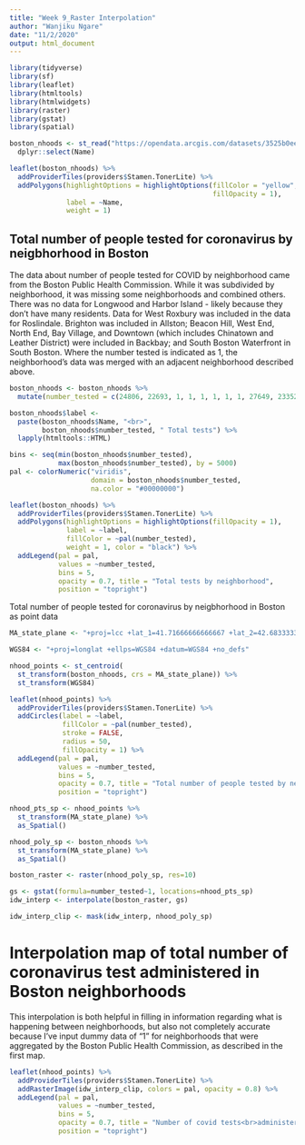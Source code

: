 ```yaml
---
title: "Week 9_Raster Interpolation"
author: "Wanjiku Ngare"
date: "11/2/2020"
output: html_document
---
```


```r
library(tidyverse)
library(sf)
library(leaflet)
library(htmltools)
library(htmlwidgets)
library(raster)
library(gstat)
library(spatial)
```

```r
boston_nhoods <- st_read("https://opendata.arcgis.com/datasets/3525b0ee6e6b427f9aab5d0a1d0a1a28_0.geojson", quiet = TRUE) %>%
  dplyr::select(Name)

leaflet(boston_nhoods) %>%
  addProviderTiles(providers$Stamen.TonerLite) %>%
  addPolygons(highlightOptions = highlightOptions(fillColor = "yellow", 
                                                  fillOpacity = 1),
              label = ~Name, 
              weight = 1) 

```

## Total number of people tested for coronavirus by neigbhorhood in Boston

The data about number of people tested for COVID by neighborhood came from the Boston Public Health Commission. While it was subdivided by neighborhood, it was missing some neighborhoods and combined others. There was no data for Longwood and Harbor Island - likely because they don't have many residents. Data for West Roxbury was included in the data for Roslindale. Brighton was included in Allston; Beacon Hill, West End, North End, Bay Village, and Downtown (which includes Chinatown and Leather District) were included in Backbay; and South Boston Waterfront in South Boston. Where the number tested is indicated as 1, the neighborhood's data was merged with an adjacent neighborhood described above. 

```r
boston_nhoods <- boston_nhoods %>%
  mutate(number_tested = c(24806, 22693, 1, 1, 1, 1, 1, 1, 27649, 23352, 31671, 23354, 8492, 1, 1, 1, 48991, 1, 1, 14681, 9933, 57347, 1, 20109, 37121, 1))

boston_nhoods$label <- 
  paste(boston_nhoods$Name, "<br>", 
        boston_nhoods$number_tested, " Total tests") %>% 
  lapply(htmltools::HTML)

bins <- seq(min(boston_nhoods$number_tested),
            max(boston_nhoods$number_tested), by = 5000)
pal <- colorNumeric("viridis", 
                    domain = boston_nhoods$number_tested,
                    na.color = "#00000000")

leaflet(boston_nhoods) %>%
  addProviderTiles(providers$Stamen.TonerLite) %>%
  addPolygons(highlightOptions = highlightOptions(fillOpacity = 1),
              label = ~label,
              fillColor = ~pal(number_tested),
              weight = 1, color = "black") %>% 
  addLegend(pal = pal, 
            values = ~number_tested,
            bins = 5,
            opacity = 0.7, title = "Total tests by neighborhood",
            position = "topright")

```

Total number of people tested for coronavirus by neigbhorhood in Boston as point data

```r
MA_state_plane <- "+proj=lcc +lat_1=41.71666666666667 +lat_2=42.68333333333333 +lat_0=41 +lon_0=-71.5 +x_0=200000 +y_0=750000 +ellps=GRS80 +units=m +no_defs "

WGS84 <- "+proj=longlat +ellps=WGS84 +datum=WGS84 +no_defs"

nhood_points <- st_centroid(
  st_transform(boston_nhoods, crs = MA_state_plane)) %>%
  st_transform(WGS84)

leaflet(nhood_points) %>%
  addProviderTiles(providers$Stamen.TonerLite) %>%
  addCircles(label = ~label,
             fillColor = ~pal(number_tested),
             stroke = FALSE, 
             radius = 50, 
             fillOpacity = 1) %>% 
  addLegend(pal = pal, 
            values = ~number_tested,
            bins = 5,
            opacity = 0.7, title = "Total number of people tested by neighborhood",
            position = "topright")
```


```r
nhood_pts_sp <- nhood_points %>%
  st_transform(MA_state_plane) %>%
  as_Spatial()

nhood_poly_sp <- boston_nhoods %>%
  st_transform(MA_state_plane) %>%
  as_Spatial()
```

```r
boston_raster <- raster(nhood_poly_sp, res=10)
```

```r
gs <- gstat(formula=number_tested~1, locations=nhood_pts_sp)
idw_interp <- interpolate(boston_raster, gs)

idw_interp_clip <- mask(idw_interp, nhood_poly_sp)
```

# Interpolation map of total number of coronavirus test administered in Boston neighborhoods

This interpolation is both helpful in filling in information regarding what is happening between neighborhoods, but also not completely accurate because I've input dummy data of "1" for neighborhoods that were aggregated by the Boston Public Health Commission, as described in the first map. 
```r
leaflet(nhood_points) %>%
  addProviderTiles(providers$Stamen.TonerLite) %>%
  addRasterImage(idw_interp_clip, colors = pal, opacity = 0.8) %>% 
  addLegend(pal = pal, 
            values = ~number_tested,
            bins = 5,
            opacity = 0.7, title = "Number of covid tests<br>administered by neighborhood",
            position = "topright")
```























